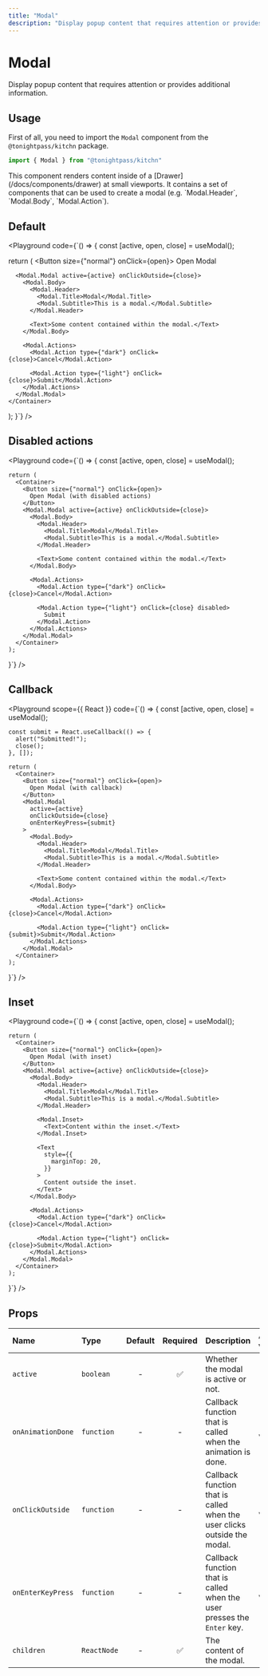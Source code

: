 ```yaml
---
title: "Modal"
description: "Display popup content that requires attention or provides additional information."
---
```



# Modal

Display popup content that requires attention or provides additional information.

## Usage

First of all, you need to import the `Modal` component from the `@tonightpass/kitchn` package.

```js
import { Modal } from "@tonightpass/kitchn"
```

<Callout>
  This component renders content inside of a [Drawer](/docs/components/drawer) at small viewports.
  It contains a set of components that can be used to create a modal (e.g. `Modal.Header`, `Modal.Body`, `Modal.Action`).
</Callout>

## Default

<Playground code={`() => {
  const [active, open, close] = useModal();

  return (
    <Container>
      <Button size={"normal"} onClick={open}>
        Open Modal
      </Button>
      
      <Modal.Modal active={active} onClickOutside={close}>
        <Modal.Body>
          <Modal.Header>
            <Modal.Title>Modal</Modal.Title>
            <Modal.Subtitle>This is a modal.</Modal.Subtitle>
          </Modal.Header>

          <Text>Some content contained within the modal.</Text>
        </Modal.Body>

        <Modal.Actions>
          <Modal.Action type={"dark"} onClick={close}>Cancel</Modal.Action>

          <Modal.Action type={"light"} onClick={close}>Submit</Modal.Action>
        </Modal.Actions>
      </Modal.Modal>
    </Container>
  );
}`}
/>

## Disabled actions

<Playground
  code={`() => {
    const [active, open, close] = useModal();

    return (
      <Container>
        <Button size={"normal"} onClick={open}>
          Open Modal (with disabled actions)
        </Button>
        <Modal.Modal active={active} onClickOutside={close}>
          <Modal.Body>
            <Modal.Header>
              <Modal.Title>Modal</Modal.Title>
              <Modal.Subtitle>This is a modal.</Modal.Subtitle>
            </Modal.Header>

            <Text>Some content contained within the modal.</Text>
          </Modal.Body>

          <Modal.Actions>
            <Modal.Action type={"dark"} onClick={close}>Cancel</Modal.Action>

            <Modal.Action type={"light"} onClick={close} disabled>
              Submit
            </Modal.Action>
          </Modal.Actions>
        </Modal.Modal>
      </Container>
    );
}`}
/>

## Callback

<Playground
  scope={{ React }}
  code={`() => {
    const [active, open, close] = useModal();

    const submit = React.useCallback(() => {
      alert("Submitted!");
      close();
    }, []);

    return (
      <Container>
        <Button size={"normal"} onClick={open}>
          Open Modal (with callback)
        </Button>
        <Modal.Modal
          active={active}
          onClickOutside={close}
          onEnterKeyPress={submit}
        >
          <Modal.Body>
            <Modal.Header>
              <Modal.Title>Modal</Modal.Title>
              <Modal.Subtitle>This is a modal.</Modal.Subtitle>
            </Modal.Header>

            <Text>Some content contained within the modal.</Text>
          </Modal.Body>

          <Modal.Actions>
            <Modal.Action type={"dark"} onClick={close}>Cancel</Modal.Action>

            <Modal.Action type={"light"} onClick={submit}>Submit</Modal.Action>
          </Modal.Actions>
        </Modal.Modal>
      </Container>
    );
}`}
/>

## Inset

<Playground
  code={`() => {
    const [active, open, close] = useModal();

    return (
      <Container>
        <Button size={"normal"} onClick={open}>
          Open Modal (with inset)
        </Button>
        <Modal.Modal active={active} onClickOutside={close}>
          <Modal.Body>
            <Modal.Header>
              <Modal.Title>Modal</Modal.Title>
              <Modal.Subtitle>This is a modal.</Modal.Subtitle>
            </Modal.Header>

            <Modal.Inset>
              <Text>Content within the inset.</Text>
            </Modal.Inset>

            <Text
              style={{
                marginTop: 20,
              }}
            >
              Content outside the inset.
            </Text>
          </Modal.Body>

          <Modal.Actions>
            <Modal.Action type={"dark"} onClick={close}>Cancel</Modal.Action>

            <Modal.Action type={"light"} onClick={close}>Submit</Modal.Action>
          </Modal.Actions>
        </Modal.Modal>
      </Container>
    );
}`}
/>

## Props

| Name | Type | Default | Required | Description | Accepted values |
| :--- | :--- | :-----: | :------: | :---------- | :-------------- |
| `active` | `boolean` | - | ✅ | Whether the modal is active or not. | - |
| `onAnimationDone` | `function` | - | - | Callback function that is called when the animation is done. | `() => void` |
| `onClickOutside` | `function` | - | - | Callback function that is called when the user clicks outside the modal. | `() => void` |
| `onEnterKeyPress` | `function` | - | - | Callback function that is called when the user presses the `Enter` key. | `() => void` |
| `children` | `ReactNode` | - | ✅ | The content of the modal. | - |